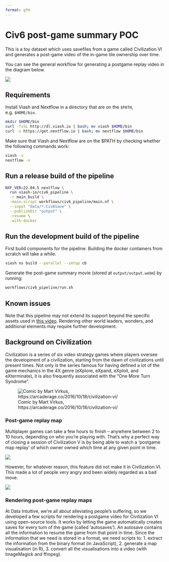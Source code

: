 ```yaml
---
format: gfm
---
```


# Civ6 post-game summary POC

This is a toy dataset which uses savefiles from a game called Civilization VI and generates a post-game video of the in-game tile ownership over time.

You can see the general workflow for generating a postgame replay video
in the diagram below.

![](docs/images/workflow.png)

## Requirements

Install Viash and Nextflow in a directory that are on the `$PATH`, e.g. `$HOME/bin`.

```bash
mkdir $HOME/bin
curl -fsSL http://dl.viash.io | bash; mv viash $HOME/bin
curl -s https://get.nextflow.io | bash; mv nextflow $HOME/bin
```

Make sure that Viash and Nextflow are on the $PATH by checking whether the following commands work:

```bash
viash -v
nextflow -v
```

## Run a release build of the pipeline

```sh
NXF_VER=22.04.5 nextflow \
  run viash-io/civ6_pipeline \
  -r main_build \
  -main-script workflows/civ6_pipeline/main.nf \
  --input "data/*.Civ6Save" \
  --publishDir "output" \
  -resume \
  -with-docker
```

<!-- todo: use an actual release -->


## Run the development build of the pipeline

First build components for the pipeline. Building the docker containers from scratch will take a while.

```bash
viash ns build --parallel --setup cb
```

Generate the post-game summary movie (stored at `output/output.webm`) by running:
```bash
workflows/civ6_pipeline/run.sh
```

## Known issues

Note that this pipeline may not extend its support beyond the specific assets used in [this video](https://www.youtube.com/watch?v=wxw3T9589-c). Rendering other world leaders, wonders, and additional elements may require further development.

## Background on Civilization
Civilization is a series of six video strategy games where players oversee the development of a civilization, starting from the dawn of civilizations until present times. Not only is the series famous for having defined a lot of the game mechanics in the 4X genre (eXplore, eXpand, eXploit, and eXterminate), it is also frequently associated with the "One More Turn Syndrome".

![Comic by Mart Virkus, https://arcaderage.co/2016/10/18/civilization-vi/](docs/images/mart_virkus_every_civilization_game_ever.jpg)

### Post-game replay map
Multiplayer games can take a few hours to finish -- anywhere between 2 to 10 hours, depending on who you're playing with. 
That's why a perfect way of closing a session of Civilization V is by being able to watch a 'postgame map replay' of which owner owned which time at any given point in time.

[![](docs/images/civ5_victory_.png)](docs/images/civ5_victory_.webm)

However, for whatever reason, this feature did not make it in Civilization VI. This made a lot of people very angry and been widely regarded as a bad move. <!-- quoting Douglas Adams here -->

![](docs/images/civ6_rant_.png)

### Rendering post-game replay maps

At Data Intuitive, we're all about alleviating people's suffering, so we developed a few scripts for rendering a postgame video for Civilization VI using open-source tools. 
It works by letting the game automatically creates saves for every turn of the game (called 'autosaves'). An autosave contains all the information to resume the game from that point in time.
Since the information that we need is stored in a format, we need scripts to: 1. extract the information from the binary format (in JavaScript), 2. generate a map visualisation (in R), 3. convert all the visualisations into a video (with ImageMagick and ffmpeg).
